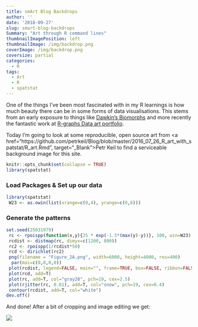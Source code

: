 ```yaml
---
title: smArt Blog Backdrops
author: ''
date: '2018-09-27'
slug: smart-blog-backdrops
Summary: "Art through R command lines"
thumbnailImagePosition: left
thumbnailImage: /img/backdrop.png
coverImage: /img/backdrop.png
coversize: partial
categories:
  - R
tags:
  - Art
  - R
  - spatstat
---
```


One of the things I've been most fascinated with in my R learnings is how much beauty there can be in some forms of data visualisations. This stems from an early exposure to things like <a href="https://mediartinnovation.com/2014/06/01/richard-dawkins-biomorphs-1986/" target="_blank">Dawkin's Biomorphs</a> and more recently the fantastic work at <a href href=https://www.r-graph-gallery.com/portfolio/data-art/, target="_blank"> R-graphs Data art portfolio</a>.

Today I'm going to look at some reproducible, open source art from <a href="https://github.com/petrkeil/Blog/blob/master/2016_07_26_R_art_with_spatstat/R_art.Rmd", target="_Blank">Petr Keil</a> to find a serviceable background image for this site.


```r
knitr::opts_chunk$set(collapse = TRUE)
library(spatstat)
```

### Load Packages & Set up our data

```r
library(spatstat)
 W23 <- as.owin(list(xrange=c(0,4), yrange=c(0,6)))
```

### Generate the patterns
```r
set.seed(25031979)
 rc <- rpoispp(function(x,y){25 * exp(-1.5*(max(y)-y))}, 100, win=W23)
 rcdist <- distmap(rc, dimyx=c(1200, 800))
 rc2 <- rpoispp(1/rcdist*50)
 rcd <- dirichlet(rc2)
 png(filename = "Figure_2A.png", width=6000, height=4000, res=400)
  par(mai=c(0,0,0,0))
 plot(rcdist, legend=FALSE, main="", frame=TRUE, box=FALSE, ribbon=FALSE)
 plot(rcd, add=T)
 plot(rc, add=T, col="gray28", pch=19, cex=2.5)
 plot(rjitter(rc, 0.01), add=T, col="snow", pch=19, cex=0.4)
 contour(rcdist, add=T, col="white")
dev.off()

```

And done!  After a bit of cropping and image editing we get:

<img src="/img/backdrop.png">
